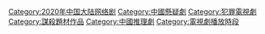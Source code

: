 [[Category:2020年中国大陆网络剧|Category:2020年中国大陆网络剧]]
[[Category:中國懸疑劇|Category:中國懸疑劇]]
[[Category:犯罪電視劇|Category:犯罪電視劇]]
[[Category:謀殺題材作品|Category:謀殺題材作品]]
[[Category:中國推理劇|Category:中國推理劇]]
[[Category:電視劇播放時段|Category:電視劇播放時段]]